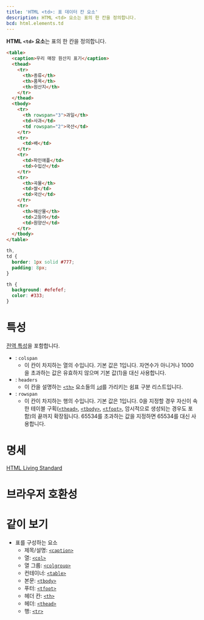 ```yaml
---
title: 'HTML <td>: 표 데이터 칸 요소'
description: HTML <td> 요소는 표의 한 칸을 정의합니다.
bcd: html.elements.td
---
```


**HTML `<td>` 요소**는 표의 한 칸을 정의합니다.

```html hidden name=demo
<table>
  <caption>우리 매장 원산지 표기</caption>
  <thead>
    <tr>
      <th>종류</th>
      <th>품목</th>
      <th>원산지</th>
    </tr>
  </thead>
  <tbody>
    <tr>
      <th rowspan="3">과일</th>
      <td>사과</td>
      <td rowspan="2">국산</td>
    </tr>
    <tr>
      <td>배</td>
    </tr>
    <tr>
      <td>파인애플</td>
      <td>수입산</td>
    </tr>
    <tr>
      <th>곡물</th>
      <td>쌀</td>
      <td>국산</td>
    </tr>
    <tr>
      <th>해산물</th>
      <td>고등어</td>
      <td>원양산</td>
    </tr>
  </tbody>
</table>
```

```css hidden name=demo
th,
td {
  border: 1px solid #777;
  padding: 8px;
}

th {
  background: #efefef;
  color: #333;
}
```

<LiveExample height={240} lang="html" name="demo" />

# 특성

[전역 특성](/docs/Web/HTML/Global_attributes)을 포함합니다.

- : `colspan`
  - 이 칸이 차지하는 열의 수입니다. 기본 값은 1입니다. 자연수가 아니거나 1000을 초과하는 값은 유효하지 않으며 기본 값(1)을 대신 사용합니다.
- : `headers`
  - 이 칸을 설명하는 [`<th>`](./th) 요소들의 [`id`](../Global_attributes#term-id)를 가리키는 쉼표 구분 리스트입니다.
- : `rowspan`
  - 이 칸이 차지하는 행의 수입니다. 기본 값은 1입니다. 0을 지정할 경우 자신이 속한 테이블 구획([`<thead>`](./thead), [`<tbody>`](./tbody), [`<tfoot>`](./tfoot), 암시적으로 생성되는 경우도 포함)의 끝까지 확장됩니다. 65534를 초과하는 값을 지정하면 65534를 대신 사용합니다.

# 명세

[HTML Living Standard](https://html.spec.whatwg.org/multipage/tables.html#the-td-element)

# 브라우저 호환성

<BrowserCompat data={props.bcd} />

# 같이 보기

- 표를 구성하는 요소
  - 제목/설명: [`<caption>`](./caption)
  - 열: [`<col>`](./col)
  - 열 그룹: [`<colgroup>`](./colgroup)
  - 컨테이너: [`<table>`](./table)
  - 본문: [`<tbody>`](./tbody)
  - 푸터: [`<tfoot>`](./tfoot)
  - 헤더 칸: [`<th>`](./th)
  - 헤더: [`<thead>`](./thead)
  - 행: [`<tr>`](./tr)
